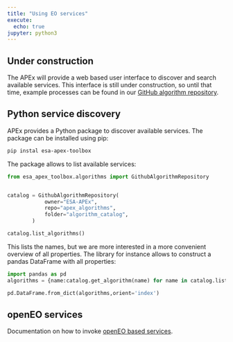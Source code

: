 ```yaml
---
title: "Using EO services"
execute:
  echo: true
jupyter: python3
---
```


## Under construction

The APEx will provide a web based user interface to discover and search available services. This interface is still
under
construction, so until that time, example processes can be found in
our [GitHub algorithm repository](https://github.com/ESA-APEx/apex_algorithms/tree/main/algorithm_catalog).

## Python service discovery

APEx provides a Python package to discover available services. The package can be installed using pip:

```bash
pip instal esa-apex-toolbox
```

The package allows to list available services:

```python
from esa_apex_toolbox.algorithms import GithubAlgorithmRepository


catalog = GithubAlgorithmRepository(
            owner="ESA-APEx",
            repo="apex_algorithms",
            folder="algorithm_catalog",
        )

catalog.list_algorithms()
```

This lists the names, but we are more interested in a more convenient overview of all properties. The library for
instance allows to construct a pandas DataFrame with all properties:

```python
import pandas as pd
algorithms = {name:catalog.get_algorithm(name) for name in catalog.list_algorithms()}

pd.DataFrame.from_dict(algorithms,orient='index')
```

## openEO services

Documentation on how to invoke [openEO based services](eo_service_usage/openeo_usage.md).
